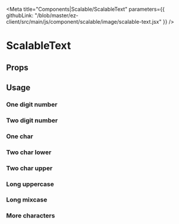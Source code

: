 
<Meta 
  title="Components|Scalable/ScalableText" 
  parameters={{
    githubLink: "/blob/master/ez-client/src/main/js/component/scalable/image/scalable-text.jsx"
  }}
/>

                 
<Anchor storyId="components-scalable-text-scalable-text--default-story" />


# ScalableText

## Props
 
<Props of={ScalableText} />

## Usage

### One digit number

<Preview>
  <Story
    name="one-digit"
    parameters={{
      className: "widget medium",
      info: "The text always fit the max size of the container"
    }}>
    <Resizable>
      <ScalableText text="1" />
    </Resizable>
  </Story>
</Preview>


### Two digit number

<Preview>
  <Story
    name="two-digit"
    parameters={{
      className: "widget medium",
      info: "The text always fit the max size of the container"
    }}>
    <Resizable>
      <ScalableText text="10" />
    </Resizable>
  </Story>
</Preview>

### One char

<Preview>
  <Story
    name="one-char"
    parameters={{
      className: "widget medium",
      info: "The text always fit the max size of the container"
    }}>
    <Resizable>
      <ScalableText text="a" />
    </Resizable>
  </Story>
</Preview>


### Two char lower

<Preview>
  <Story
    name="two-char-lower"
    parameters={{
      className: "widget medium",
      info: "The text always fit the max size of the container"
    }}>
    <Resizable>
      <ScalableText text="ok" />
    </Resizable>
  </Story>
</Preview>


### Two char upper

<Preview>
  <Story
    name="two-char-upper"
    parameters={{
      className: "widget medium",
      info: "The text always fit the max size of the container"
    }}>
    <Resizable>
      <ScalableText text="OK" />
    </Resizable>
  </Story>
</Preview>


### Long uppercase

<Preview>
  <Story
    name="long-uppercase"
    parameters={{
      className: "widget medium",
      info: "The text always fit the max size of the container"
    }}>
    <Resizable>
      <ScalableText text="SOME TEXT" />
    </Resizable>
  </Story>
</Preview>

### Long mixcase

<Preview>
  <Story
    name="long-mixcase"
    parameters={{
      className: "widget medium",
      info: "The text always fit the max size of the container"
    }}>
    <Resizable>
      <ScalableText text="A very LONG Text..." />
    </Resizable>
  </Story>
</Preview>


### More characters

<Preview>
  <Story
    name="more-char"
    parameters={{
      className: "widget medium",
      info: "The text always fit the max size of the container"
    }}>
    <Resizable>
      <ScalableText text="150k" />
    </Resizable>
  </Story>
</Preview>

